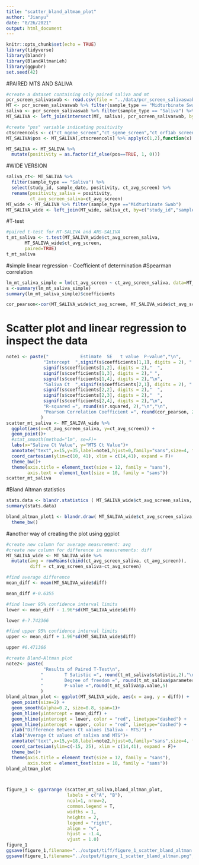 ```yaml
---
title: "scatter_bland_altman_plot"
author: "Jianyu"
date: "8/26/2021"
output: html_document
---
```


```r
knitr::opts_chunk$set(echo = TRUE)
library(tidyverse)
library(blandr)
library(BlandAltmanLeh)
library(ggpubr)
set.seed(42)
```

#PAIRED MTS AND SALIVA
```r
#create a dataset containing only paired saliva and mt
pcr_screen_salivaswab <- read.csv(file = "../data/pcr_screen_salivaswab_1.csv")
MT <- pcr_screen_salivaswab %>% filter(sample_type == "Midturbinate Swab") %>% select(study_id, sample_date)
saliva <- pcr_screen_salivaswab %>% filter(sample_type == "Saliva") %>% select(study_id, sample_date)
MT_SALIVA <- left_join(intersect(MT, saliva), pcr_screen_salivaswab, by=c("study_id","sample_date"))  %>% filter(sample_type %in% c("Saliva","Midturbinate Swab"))

#create "pos" variable indicating positivity
ctscreencols <- c("ct_ngene_screen","ct_sgene_screen","ct_orf1ab_screen")
MT_SALIVA$pos <- MT_SALIVA[,ctscreencols] %>% apply(c(1,2),function(x) {x<40}) %>% apply(1,function(x) {sum(x)>=2})

MT_SALIVA <- MT_SALIVA %>% 
  mutate(positivity = as.factor(if_else(pos==TRUE, 1, 0)))
```

#WIDE VERSION
```r
saliva_ct<- MT_SALIVA %>% 
  filter(sample_type == "Saliva") %>% 
  select(study_id, sample_date, positivity, ct_avg_screen) %>% 
  rename(positivity_saliva = positivity, 
         ct_avg_screen_saliva=ct_avg_screen)
MT_wide <- MT_SALIVA %>% filter(sample_type =="Midturbinate Swab")
MT_SALIVA_wide <- left_join(MT_wide, saliva_ct, by=c("study_id","sample_date"))

```
#T-test
```r
#paired t-test for MT-SALIVA and ANS-SALIVA
t_mt_saliva <- t.test(MT_SALIVA_wide$ct_avg_screen_saliva, 
       MT_SALIVA_wide$ct_avg_screen, 
       paired=TRUE)
t_mt_saliva

```
#simple linear regression - Coefficient of determination
#Spearman correlation
```r
lm_mt_saliva_simple = lm(ct_avg_screen ~ ct_avg_screen_saliva, data=MT_SALIVA_wide)
s <-summary(lm_mt_saliva_simple)
summary(lm_mt_saliva_simple)$coefficients

cor_pearson<-cor(MT_SALIVA_wide$ct_avg_screen, MT_SALIVA_wide$ct_avg_screen_saliva, method = "pearson")
```


# Scatter plot and linear regression to inspect the data
```r
note1 <- paste("            Estimate  SE   t value  P-value","\n",
              "Intercept  ",signif(s$coefficients[1,1], digits = 2), "  ",
              signif(s$coefficients[1,2], digits = 2),"  ",
              signif(s$coefficients[1,3], digits = 2)," ",
              signif(s$coefficients[1,4], digits = 2),"\n",
              "Saliva Ct  ",signif(s$coefficients[2,1], digits = 2), "   ",
              signif(s$coefficients[2,2], digits = 2),"  ",
              signif(s$coefficients[2,3], digits = 2),"  ",
              signif(s$coefficients[2,4], digits = 2),"\n",
              "R-squared =", round(s$r.squared, 2),"\n","\n",
              "Pearson Correlation Coefficient =", round(cor_pearson, 2)
             )
scatter_mt_saliva <- MT_SALIVA_wide %>% 
  ggplot(aes(x=ct_avg_screen_saliva, y=ct_avg_screen)) +
  geom_point()+
  #stat_smooth(method="lm", se=F)+
  labs(x="Saliva Ct Value", y="MTS Ct Value")+
  annotate("text",x=15,y=35,label=note1,hjust=0,family="sans",size=4, fontface = 2)+
  coord_cartesian(ylim=c(10, 41), xlim = c(14,41), expand = F)+
  theme_bw()+
  theme(axis.title = element_text(size = 12, family = "sans"),
        axis.text = element_text(size = 10, family = "sans"))
scatter_mt_saliva

```
#Bland Altman statistics
```r
stats.data <- blandr.statistics ( MT_SALIVA_wide$ct_avg_screen_saliva, MT_SALIVA_wide$ct_avg_screen, sig.level=0.95 )
summary(stats.data)

bland_altman_plot1 <- blandr.draw( MT_SALIVA_wide$ct_avg_screen_saliva, MT_SALIVA_wide$ct_avg_screen, plotTitle = NULL)+
  theme_bw()
```

#another way of creating the plot using ggplot
```r
#create new column for average measurement: avg
#create new column for difference in measurements: diff
MT_SALIVA_wide <- MT_SALIVA_wide %>% 
  mutate(avg = rowMeans(cbind(ct_avg_screen_saliva, ct_avg_screen)),
         diff = ct_avg_screen_saliva-ct_avg_screen)

#find average difference
mean_diff <- mean(MT_SALIVA_wide$diff)

mean_diff #-0.6355

#find lower 95% confidence interval limits
lower <- mean_diff - 1.96*sd(MT_SALIVA_wide$diff)

lower #-7.742366

#find upper 95% confidence interval limits
upper <- mean_diff + 1.96*sd(MT_SALIVA_wide$diff)

upper #6.471366

#create Bland-Altman plot
note2<- paste(
              "Results of Paired T-Test\n",
             "        T Satistic =", round(t_mt_saliva$statistic,2),"\n",
             "        Degree of freedom =", round(t_mt_saliva$parameter,2),"\n",
             "        P-value =",round(t_mt_saliva$p.value,5)
             )
bland_altman_plot <- ggplot(MT_SALIVA_wide, aes(x = avg, y = diff)) +
  geom_point(size=2) +
  geom_smooth(alpha=0.2, size=0.8, span=1)+
  geom_hline(yintercept = mean_diff) +
  geom_hline(yintercept = lower, color = "red", linetype="dashed") +
  geom_hline(yintercept = upper, color = "red", linetype="dashed") +
  ylab("Difference Between Ct values (Saliva - MTS)") +
  xlab("Average Ct values of saliva and MTS")+
  annotate("text",x=15,y=18,label=note2,hjust=0,family="sans",size=4, fontface = 2)+
  coord_cartesian(ylim=c(-15, 25), xlim = c(14,41), expand = F)+
  theme_bw()+
  theme(axis.title = element_text(size = 12, family = "sans"),
        axis.text = element_text(size = 10, family = "sans"))
bland_altman_plot



figure_1 <- ggarrange (scatter_mt_saliva,bland_altman_plot,
                       labels = c("A", "B"),
                       ncol=1, nrow=2,
                       common.legend = T,
                       widths = 1,
                       heights = 2,
                       legend = "right",
                       align = "v",
                       hjust = -1.4,
                       vjust = 1.0)
figure_1
ggsave(figure_1,filename="../output/tiff/figure_1_scatter_bland_altman.tiff",device="tiff",width=11,height=7.77,units="in",dpi=600,compression="lzw")
ggsave(figure_1,filename="../output/figure_1_scatter_bland_altman.png",device="png",width=11,height=11,units="in")


```



